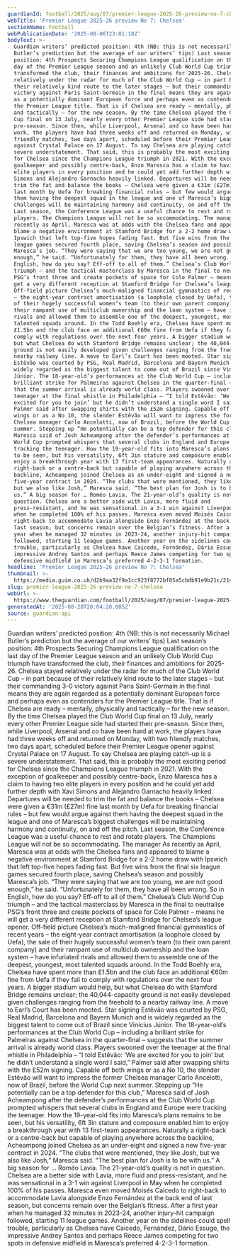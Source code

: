 ```yaml
---
guardianId: football/2025/aug/07/premier-league-2025-26-preview-no-7-chelsea
webTitle: 'Premier League 2025-26 preview No 7: Chelsea'
sectionName: Football
webPublicationDate: '2025-08-06T23:01:18Z'
bodyText: >-
  Guardian writers’ predicted position: 4th (NB: this is not necessarily Michael
  Butler’s prediction but the average of our writers’ tips) Last season’s
  position: 4th Prospects Securing Champions League qualification on the last
  day of the Premier League season and an unlikely Club World Cup triumph have
  transformed the club, their finances and ambitions for 2025-26. Chelsea stayed
  relatively under the radar for much of the Club World Cup – in part because of
  their relatively kind route to the later stages – but their commanding 3-0
  victory against Paris Saint-Germain in the final means they are again regarded
  as a potentially dominant European force and perhaps even as contenders for
  the Premier League title. That is if Chelsea are ready – mentally, physically
  and tactically – for the new season. By the time Chelsea played the Club World
  Cup final on 13 July, nearly every other Premier League side had started their
  pre-season. Since then, while Liverpool, Arsenal and co have been hard at
  work, the players have had three weeks off and returned on Monday, with two
  friendly matches, two days apart, scheduled before their Premier League opener
  against Crystal Palace on 17 August. To say Chelsea are playing catch-up is a
  severe understatement. That said, this is probably the most exciting period
  for Chelsea since the Champions League triumph in 2021. With the exception of
  goalkeeper and possibly centre-back, Enzo Maresca has a claim to having two
  elite players in every position and he could yet add further depth with Xavi
  Simons and Alejandro Garnacho heavily linked. Departures will be needed to
  trim the fat and balance the books – Chelsea were given a €31m (£27m) fine
  last month by Uefa for breaking financial rules – but few would argue against
  them having the deepest squad in the league and one of Maresca’s biggest
  challenges will be maintaining harmony and continuity, on and off the pitch.
  Last season, the Conference League was a useful chance to rest and rotate
  players. The Champions League will not be so accommodating. The manager As
  recently as April, Maresca was at odds with the Chelsea fans and appeared to
  blame a negative environment at Stamford Bridge for a 2-2 home draw with
  Ipswich that left top-five hopes fading fast. But five wins from the final six
  league games secured fourth place, saving Chelsea’s season and possibly
  Maresca’s job. “They were saying that we are too young, we are not good
  enough,” he said. “Unfortunately for them, they have all been wrong. So in
  English, how do you say? Eff-off to all of them.” Chelsea’s Club World Cup
  triumph – and the tactical masterclass by Maresca in the final to neutralise
  PSG’s front three and create pockets of space for Cole Palmer – means he will
  get a very different reception at Stamford Bridge for Chelsea’s league opener.
  Off-field picture Chelsea’s much-maligned financial gymnastics of recent years
  – the eight-year contract amortisation (a loophole closed by Uefa), the sale
  of their hugely successful women’s team (to their own parent company) and
  their rampant use of multiclub ownership and the loan system – have infuriated
  rivals and allowed them to assemble one of the deepest, youngest, most
  talented squads around. In the Todd Boehly era, Chelsea have spent more than
  £1.5bn and the club face an additional €60m fine from Uefa if they fail to
  comply with regulations over the next four years. A bigger stadium would help,
  but what Chelsea do with Stamford Bridge remains unclear; the 40,044-capacity
  ground is not easily developed given challenges ranging from the freehold to a
  nearby railway line. A move to Earl’s Court has been mooted. Star signing
  Estêvão was courted by PSG, Real Madrid, Barcelona and Bayern Munich and is
  widely regarded as the biggest talent to come out of Brazil since Vinícius
  Júnior. The 18-year-old’s performances at the Club World Cup – including a
  brilliant strike for Palmeiras against Chelsea in the quarter-final – suggests
  that the summer arrival is already world class. Players swooned over the
  teenager at the final whistle in Philadelphia – “I told Estêvão: ‘We are
  excited for you to join’ but he didn’t understand a single word I said,”
  Palmer said after swapping shirts with the £52m signing. Capable off both
  wings or as a No 10, the slender Estêvão will want to impress the former
  Chelsea manager Carlo Ancelotti, now of Brazil, before the World Cup next
  summer. Stepping up “He potentially can be a top defender for this club,”
  Maresca said of Josh Acheampong after the defender’s performances at the Club
  World Cup prompted whispers that several clubs in England and Europe were
  tracking the teenager. How the 19-year-old fits into Maresca’s plans remains
  to be seen, but his versatility, 6ft 3in stature and composure enabled him to
  enjoy a breakthrough year with 13 first-team appearances. Naturally a
  right-back or a centre-back but capable of playing anywhere across the
  backline, Acheampong joined Chelsea as an under-eight and signed a new
  five-year contract in 2024. “The clubs that were mentioned, they like Josh,
  but we also like Josh,” Maresca said. “The best plan for Josh is to be with
  us.” A big season for … Roméo Lavia. The 21-year-old’s quality is not in
  question. Chelsea are a better side with Lavia, more fluid and
  press-resistant, and he was sensational in a 3-1 win against Liverpool in May
  when he completed 100% of his passes. Maresca even moved Moisés Caicedo to
  right-back to accommodate Lavia alongside Enzo Fernández at the back end of
  last season, but concerns remain over the Belgian’s fitness. After a first
  year when he managed 32 minutes in 2023-24, another injury-hit campaign
  followed, starting 11 league games. Another year on the sidelines could spell
  trouble, particularly as Chelsea have Caicedo, Fernández, Dário Essugo, the
  impressive Andrey Santos and perhaps Reece James competing for two spots in
  defensive midfield in Maresca’s preferred 4-2-3-1 formation.
headline: 'Premier League 2025-26 preview No 7: Chelsea'
thumbnail: >-
  https://media.guim.co.uk/d2b9aa32f9a1cc923f8772bf85a5cbdb91e9b21c/214_0_2558_2046/500.jpg
slug: premier-league-2025-26-preview-no-7-chelsea
webUrl: >-
  https://www.theguardian.com/football/2025/aug/07/premier-league-2025-26-preview-no-7-chelsea
generatedAt: '2025-08-28T20:04:28.085Z'
source: guardian-api
---
```

Guardian writers’ predicted position: 4th (NB: this is not necessarily Michael Butler’s prediction but the average of our writers’ tips) Last season’s position: 4th Prospects Securing Champions League qualification on the last day of the Premier League season and an unlikely Club World Cup triumph have transformed the club, their finances and ambitions for 2025-26. Chelsea stayed relatively under the radar for much of the Club World Cup – in part because of their relatively kind route to the later stages – but their commanding 3-0 victory against Paris Saint-Germain in the final means they are again regarded as a potentially dominant European force and perhaps even as contenders for the Premier League title. That is if Chelsea are ready – mentally, physically and tactically – for the new season. By the time Chelsea played the Club World Cup final on 13 July, nearly every other Premier League side had started their pre-season. Since then, while Liverpool, Arsenal and co have been hard at work, the players have had three weeks off and returned on Monday, with two friendly matches, two days apart, scheduled before their Premier League opener against Crystal Palace on 17 August. To say Chelsea are playing catch-up is a severe understatement. That said, this is probably the most exciting period for Chelsea since the Champions League triumph in 2021. With the exception of goalkeeper and possibly centre-back, Enzo Maresca has a claim to having two elite players in every position and he could yet add further depth with Xavi Simons and Alejandro Garnacho heavily linked. Departures will be needed to trim the fat and balance the books – Chelsea were given a €31m (£27m) fine last month by Uefa for breaking financial rules – but few would argue against them having the deepest squad in the league and one of Maresca’s biggest challenges will be maintaining harmony and continuity, on and off the pitch. Last season, the Conference League was a useful chance to rest and rotate players. The Champions League will not be so accommodating. The manager As recently as April, Maresca was at odds with the Chelsea fans and appeared to blame a negative environment at Stamford Bridge for a 2-2 home draw with Ipswich that left top-five hopes fading fast. But five wins from the final six league games secured fourth place, saving Chelsea’s season and possibly Maresca’s job. “They were saying that we are too young, we are not good enough,” he said. “Unfortunately for them, they have all been wrong. So in English, how do you say? Eff-off to all of them.” Chelsea’s Club World Cup triumph – and the tactical masterclass by Maresca in the final to neutralise PSG’s front three and create pockets of space for Cole Palmer – means he will get a very different reception at Stamford Bridge for Chelsea’s league opener. Off-field picture Chelsea’s much-maligned financial gymnastics of recent years – the eight-year contract amortisation (a loophole closed by Uefa), the sale of their hugely successful women’s team (to their own parent company) and their rampant use of multiclub ownership and the loan system – have infuriated rivals and allowed them to assemble one of the deepest, youngest, most talented squads around. In the Todd Boehly era, Chelsea have spent more than £1.5bn and the club face an additional €60m fine from Uefa if they fail to comply with regulations over the next four years. A bigger stadium would help, but what Chelsea do with Stamford Bridge remains unclear; the 40,044-capacity ground is not easily developed given challenges ranging from the freehold to a nearby railway line. A move to Earl’s Court has been mooted. Star signing Estêvão was courted by PSG, Real Madrid, Barcelona and Bayern Munich and is widely regarded as the biggest talent to come out of Brazil since Vinícius Júnior. The 18-year-old’s performances at the Club World Cup – including a brilliant strike for Palmeiras against Chelsea in the quarter-final – suggests that the summer arrival is already world class. Players swooned over the teenager at the final whistle in Philadelphia – “I told Estêvão: ‘We are excited for you to join’ but he didn’t understand a single word I said,” Palmer said after swapping shirts with the £52m signing. Capable off both wings or as a No 10, the slender Estêvão will want to impress the former Chelsea manager Carlo Ancelotti, now of Brazil, before the World Cup next summer. Stepping up “He potentially can be a top defender for this club,” Maresca said of Josh Acheampong after the defender’s performances at the Club World Cup prompted whispers that several clubs in England and Europe were tracking the teenager. How the 19-year-old fits into Maresca’s plans remains to be seen, but his versatility, 6ft 3in stature and composure enabled him to enjoy a breakthrough year with 13 first-team appearances. Naturally a right-back or a centre-back but capable of playing anywhere across the backline, Acheampong joined Chelsea as an under-eight and signed a new five-year contract in 2024. “The clubs that were mentioned, they like Josh, but we also like Josh,” Maresca said. “The best plan for Josh is to be with us.” A big season for … Roméo Lavia. The 21-year-old’s quality is not in question. Chelsea are a better side with Lavia, more fluid and press-resistant, and he was sensational in a 3-1 win against Liverpool in May when he completed 100% of his passes. Maresca even moved Moisés Caicedo to right-back to accommodate Lavia alongside Enzo Fernández at the back end of last season, but concerns remain over the Belgian’s fitness. After a first year when he managed 32 minutes in 2023-24, another injury-hit campaign followed, starting 11 league games. Another year on the sidelines could spell trouble, particularly as Chelsea have Caicedo, Fernández, Dário Essugo, the impressive Andrey Santos and perhaps Reece James competing for two spots in defensive midfield in Maresca’s preferred 4-2-3-1 formation.

